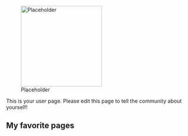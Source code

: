 [[File:Placeholder|thumb|220px]]

This is your user page. Please edit this page to tell the community about yourself!

==My favorite pages==